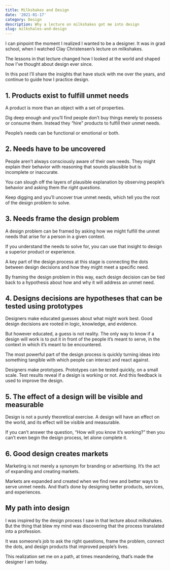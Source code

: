 ```yaml
---
title: Milkshakes and Design
date: '2021-01-17'
category: Design
description: Why a lecture on milkshakes got me into design 
slug: milkshales-and-design
---
```


I can pinpoint the moment I realized I wanted to be a designer. It was in grad school, when I watched Clay Christensen’s lecture on milkshakes. 

The lessons in that lecture changed how I looked at the world and shaped how I’ve thought about design ever since. 

In this post I’ll share the insights that have stuck with me over the years, and continue to guide how I practice design. 

## 1. Products exist to fulfill unmet needs
A product is more than an object with a set of properties. 

Dig deep enough and you’ll find people don’t buy things merely to possess or consume them. Instead they “hire” products to fulfill their unmet needs. 

People’s needs can be functional or emotional or both. 

## 2. Needs have to be uncovered 
People aren’t always consciously aware of their own needs. They might explain their behavior with reasoning that sounds plausible but is incomplete or inaccurate.

You can slough off the layers of plausible explanation by observing people’s behavior and asking them *the right questions*. 

Keep digging and you’ll uncover true unmet needs, which tell you the root of the design problem to solve.

## 3. Needs frame the design problem
A design problem can be framed by asking how we might fulfill the unmet needs that arise for a person in a given context. 

If you understand the needs to solve for, you can use that insight to design a superior product or experience. 

A key part of the design process at this stage is connecting the dots between design decisions and how they might meet a specific need. 

By framing the design problem in this way, each design decision can be tied back to a hypothesis about how and why it will address an unmet need. 

## 4. Designs decisions are hypotheses that can be tested using prototypes
Designers make educated guesses about what might work best. Good design decisions are rooted in logic, knowledge, and evidence. 

But however educated, a guess is not reality. The only way to know if a design will work is to put it in front of the people it’s meant to serve, in the context in which it’s meant to be encountered. 

The most powerful part of the design process is quickly turning ideas into something tangible with which people can interact and react against. 

Designers make prototypes. Prototypes can be tested quickly, on a small scale. Test results reveal if a design is working or not. And this feedback is used to improve the design.

## 5. The effect of a design will be visible and measurable 
Design is not a purely theoretical exercise. A design will have an effect on the world, and its effect will be visible and measurable. 

If you can’t answer the question, “How will you know it’s working?” then you can’t even begin the design process, let alone complete it.  

## 6. Good design creates markets
Marketing is not merely a synonym for branding or advertising. It’s the act of expanding and creating markets. 

Markets are expanded and created when we find new and better ways to serve unmet needs. And that’s done by designing better products, services, and experiences. 

## My path into design
I was inspired by the design process I saw in that lecture about milkshakes. But the thing that blew my mind was discovering that the process translated into a profession. 

It was someone’s job to ask the right questions, frame the problem, connect the dots, and design products that improved people’s lives.  

This realization set me on a path, at times meandering, that’s made the designer I am today.  
